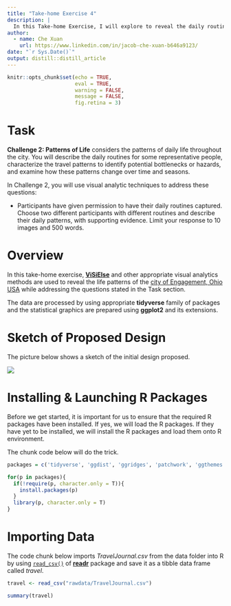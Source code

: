 ```yaml
---
title: "Take-home Exercise 4"
description: |
  In this Take-home Exercise, I will explore to reveal the daily routine of two selected participants of the city of Engagement, Ohio USA.
author:
  - name: Che Xuan 
    url: https://www.linkedin.com/in/jacob-che-xuan-b646a9123/
date: "`r Sys.Date()`"
output: distill::distill_article
---
```


```r
knitr::opts_chunk$set(echo = TRUE,
                      eval = TRUE,
                      warning = FALSE,
                      message = FALSE,
                      fig.retina = 3)
```


# Task

**Challenge 2: Patterns of Life** considers the patterns of daily life throughout the city. You will describe the daily routines for some representative people, characterize the travel patterns to identify potential bottlenecks or hazards, and examine how these patterns change over time and seasons.

In Challenge 2, you will use visual analytic techniques to address these questions:

- Participants have given permission to have their daily routines captured. Choose two different participants with different routines and describe their daily patterns, with supporting evidence. Limit your response to 10 images and 500 words.

# Overview

In this take-home exercise, [**ViSiElse**](https://cran.r-project.org/web/packages/ViSiElse/index.html) and other appropriate visual analytics methods are used to reveal the life patterns of the [city of Engagement, Ohio USA](https://vast-challenge.github.io/2022/) while addressing the questions stated in the Task section.

The data are processed by using appropriate **tidyverse** family of packages and the statistical graphics are prepared using **ggplot2** and its extensions.

# Sketch of Proposed Design

The picture below shows a sketch of the initial design proposed. 

![](img/image1.jpg)


# Installing & Launching R Packages

Before we get started, it is important for us to ensure that the required R packages have been installed. If yes, we will load the R packages. If they have yet to be installed, we will install the R packages and load them onto R environment.

The chunk code below will do the trick.

```r
packages = c('tidyverse', 'ggdist', 'ggridges', 'patchwork', 'ggthemes', 'lubridate', 'ggiraph', 'gganimate', 'plotly', 'DT', 'crosstalk')

for(p in packages){
  if(!require(p, character.only = T)){
    install.packages(p)
  }
  library(p, character.only = T)
}

```

# Importing Data

The code chunk below imports *TravelJournal.csv* from the data folder into R by using [`read_csv()`](https://readr.tidyverse.org/reference/read_delim.html) of [**readr**](https://readr.tidyverse.org/) package and save it as a tibble data frame called *travel*.

```r
travel <- read_csv("rawdata/TravelJournal.csv")

summary(travel)
```




